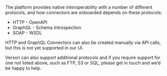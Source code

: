 The platform provides native interoperability with a number of different protocols, and how connectors are onboarded
depends on these protocols:

-   HTTP - OpenAPI
-   GraphQL - Schema Introspection
-   SOAP - WSDL

HTTP and GraphQL Connectors can also be created manually via API calls, but this is not yet supported in our UI.

Versori can also support additional protocols and if you require support for one not listed above, such as FTP, S3 or
SQL, please get in touch and we’d be happy to help.
